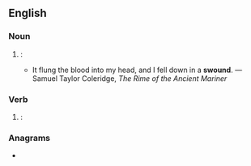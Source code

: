 ==English==

===Noun===
{{en-noun}}

# {{label|en|archaic}}: {{non-gloss definition|alternative form of [[swoon]]}}
#* It flung the blood into my head, and I fell down in a '''swound'''. &mdash;Samuel Taylor Coleridge, ''The Rime of the Ancient Mariner''

===Verb===
{{en-verb}}

# {{label|en|archaic}}: {{non-gloss definition|alternative form of [[swoon]]}}

===Anagrams===
* {{l|en|wounds}}